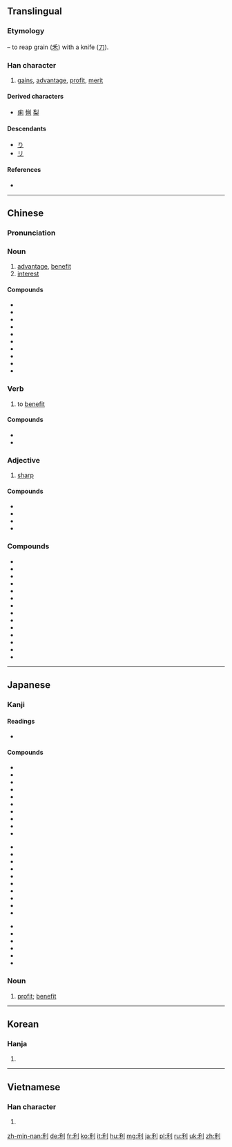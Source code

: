 ==Translingual==
{{stroke order|strokes=7}}

===Etymology===
{{Han compound|禾|t1=[[grain]]|刀|t2=[[knife]]|ls=ic}} – to reap grain ([[禾]]) with a knife ([[刀]]).

===Han character===
{{Han char|rn=18|rad=刀|as=05|sn=7|four=2290<sub>0</sub>|canj=竹木中弓 (HDLN)|ids=⿰[[禾]][[刂]]}}

# [[gain]]s, [[advantage]], [[profit]], [[merit]]

====Derived characters====
* [[痢]] [[悧]] [[梨]]

====Descendants====
* [[り]]
* [[リ]]

====References====
* {{Han ref|kx=0138.190|dkj=01932|dj=0313.080|hdz=10329.020|uh=5229|ud=21033|bh=A751|bd=42833}}

----

==Chinese==
{{zh-hanzi-box|[[利]]}}

===Pronunciation===
{{zh-pron
|m=lì,biè,2nb=rare
|c=lei6
|h=pfs=li
|mc=y
|oc=y
|cat=n,v,a
}}

===Noun===
{{zh-noun}}

# [[advantage]], [[benefit]]
# [[interest]]

====Compounds====
* {{zh-l|利弊|lìbì}}
* {{zh-l|利滾利/利滚利}}
* {{zh-l|利令智昏}}
* {{zh-l|利潤/利润|lìrùn}}
* {{zh-l|利用|lìyòng}}
* {{zh-l|利上滾利/利上滚利}}
* {{zh-l|利欲熏心}}
* {{zh-l|利益}}
* {{zh-l|利誘/利诱}}
* {{zh-l|利於/利于}}

===Verb===
{{zh-verb}}

# to [[benefit]]

====Compounds====
* {{zh-l|利己}}
* {{zh-l|利己主義/利己主义}}

===Adjective===
{{zh-adj}}

# [[sharp]]

====Compounds====
* {{zh-l|利鈍/利钝}}
* {{zh-l|利剑|lìjiàn}}
* {{zh-l|利刃}}
* {{zh-l|利器}}

===Compounds===
* {{zh-l|便利店|biànlìdiàn|convenience store}}
* {{zh-l|利比亞/利比亚|Lìbǐyà|Libya}}
* {{zh-l|利便}}
* {{zh-l|利病}}
* {{zh-l|利害}}
* {{zh-l|利口}}
* {{zh-l|利率|lìlǜ}}
* {{zh-l|利落|lìluo}}
* {{zh-l|利尿}}
* {{zh-l|利權/利权}}
* {{zh-l|利索}}
* {{zh-l|利息}}
* {{zh-l|利息率|lìxilǜ}}
* {{zh-l|利嘴}}

----

==Japanese==

===Kanji===
{{ja-kanji|grade=4|rs=刀05}}

====Readings====
* {{ja-readings|on=[[り]] (ri)|kun=[[きく]] (kiku), [[よい]] (yoi), [[するどい]] (surudoi)}}

====Compounds====
{{top3}}
* {{l|ja|sc=Jpan|利益|tr=りえき, rieki}}
* {{l|ja|sc=Jpan|利害|tr=りがい, rigai}}
* {{l|ja|sc=Jpan|利権|tr=りけん, riken}}
* {{l|ja|sc=Jpan|利己|tr=りこ, riko}}
* {{l|ja|sc=Jpan|利口|tr=りこう, rikō}}
* {{l|ja|sc=Jpan|利子|tr=りし, rishi}}
* {{l|ja|sc=Jpan|利息|tr=りそく, risoku}}
* {{l|ja|sc=Jpan|利発|tr=りはつ, rihatsu}}
* {{l|ja|sc=Jpan|利便|tr=りべん, riben}}
* {{l|ja|sc=Jpan|利便性|tr=りべんせい, ribensei}}
{{mid3}}
* {{l|ja|sc=Jpan|利用者|tr=りようしゃ, riyōsha}}
* {{l|ja|sc=Jpan|利用|tr=りよう, riyō}}
* {{l|ja|sc=Jpan|営利|tr=えいり, eiri}}
* {{l|ja|sc=Jpan|鋭利|tr=えいり, eiri}}
* {{l|ja|sc=Jpan|元利|tr=がんり, ganri}}
* {{l|ja|sc=Jpan|権利|tr=けんり, kenri}}
* {{l|ja|sc=Jpan|功利|tr=こうり, kōri}}
* {{l|ja|sc=Jpan|功利的|tr=こうりてき, kōriteki}}
* {{l|ja|sc=Jpan|功利主義|tr=こうりしゅぎ, kōrishugi}}
* {{l|ja|sc=Jpan|高利|tr=こうり, kōri}}
{{mid3}}
* {{l|ja|sc=Jpan|高利貸し|tr=こうりがし, kōrigashi}}
* {{l|ja|sc=Jpan|薄利|tr=はくり, hakuri}}
* {{l|ja|sc=Jpan|福利|tr=ふくり, fukuri}}
* {{l|ja|sc=Jpan|複利|tr=ふくり, fukuri}}
* {{l|ja|sc=Jpan|暴利|tr=ぼうり, bōri}}
* {{l|ja|sc=Jpan|利尻島|tr=りしりとう, Rishiri-tō}}
{{bottom}}

===Noun===
{{ja-noun|り}}

# [[profit]]; [[benefit]]
----

==Korean==

===Hanja===
{{ko-hanja|hangeul=[[리]], [[이]]|rv=ri, i|mr=ri, i}}

# {{defn|lang=ko|sort=刀05}}

----

==Vietnamese==

===Han character===
{{vi-hantu|[[lợi]], [[lời]], [[lì]]|rs=刀05}}

# {{defn|lang=vi|sort=刀05}}


[[zh-min-nan:利]]
[[de:利]]
[[fr:利]]
[[ko:利]]
[[it:利]]
[[hu:利]]
[[mg:利]]
[[ja:利]]
[[pl:利]]
[[ru:利]]
[[uk:利]]
[[zh:利]]